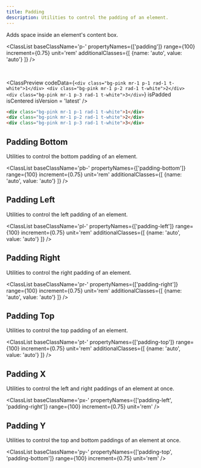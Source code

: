 ```yaml
---
title: Padding
description: Utilities to control the padding of an element.
---
```



Adds space inside an element's content box.

<ClassList 
  baseClassName='p-' 
  propertyNames={['padding']} 
  range={100} 
  increment={0.75} 
  unit='rem' 
  additionalClasses={[
    {name: 'auto', value: 'auto'}
  ]} 
/>

<br />

<ClassPreview
  codeData={`
    <div class="bg-pink mr-1 p-1 rad-1 t-white">1</div>
    <div class="bg-pink mr-1 p-2 rad-1 t-white">2</div>
    <div class="bg-pink mr-1 p-3 rad-1 t-white">3</div>
  `}
  isPadded
  isCentered
  isVersion = 'latest'
/>

```html
<div class="bg-pink mr-1 p-1 rad-1 t-white">1</div>
<div class="bg-pink mr-1 p-2 rad-1 t-white">2</div>
<div class="bg-pink mr-1 p-3 rad-1 t-white">3</div>
```

## Padding Bottom

Utilities to control the bottom padding of an element.

<ClassList 
  baseClassName='pb-' 
  propertyNames={['padding-bottom']} 
  range={100} 
  increment={0.75} 
  unit='rem' 
  additionalClasses={[
    {name: 'auto', value: 'auto'}
  ]} 
/>

## Padding Left

Utilities to control the left padding of an element.

<ClassList 
  baseClassName='pl-' 
  propertyNames={['padding-left']} 
  range={100} 
  increment={0.75} 
  unit='rem' 
  additionalClasses={[
    {name: 'auto', value: 'auto'}
  ]} 
/>

## Padding Right

Utilities to control the right padding of an element.

<ClassList 
  baseClassName='pr-' 
  propertyNames={['padding-right']} 
  range={100} 
  increment={0.75} 
  unit='rem' 
  additionalClasses={[
    {name: 'auto', value: 'auto'}
  ]} 
/>

## Padding Top

Utilities to control the top padding of an element.

<ClassList 
  baseClassName='pt-' 
  propertyNames={['padding-top']} 
  range={100} 
  increment={0.75} 
  unit='rem' 
  additionalClasses={[
    {name: 'auto', value: 'auto'}
  ]} 
/>

## Padding X

Utilities to control the left and right paddings of an element at once.

<ClassList 
  baseClassName='px-' 
  propertyNames={['padding-left', 'padding-right']}
  range={100} 
  increment={0.75} 
  unit='rem'
/>

## Padding Y

Utilities to control the top and bottom paddings of an element at once.

<ClassList 
  baseClassName='py-' 
  propertyNames={['padding-top', 'padding-bottom']} 
  range={100} 
  increment={0.75} 
  unit='rem'
/>